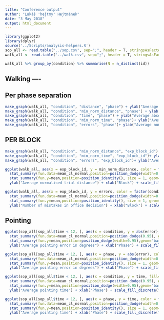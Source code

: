 ```yaml
---
title: "Conference output"
author: "Lukáš 'hejtmy' Hejtmánek"
date: "3 May 2018"
output: html_document
---
```


```r
library(ggplot2)
library(dplyr)
source('../Scripts/analysis-helpers.R')
sop_all <- read.table("../sop.csv", sep=";", header = T, stringsAsFactors = F)
walk_all <- read.table("../walk.csv", sep=";", header = T, stringsAsFactors = F)
```

```r
walk_all %>% group_by(condition) %>% summarise(N = n_distinct(id))
```

## Walking ----

## Per phase separation
```r
make_graph(walk_all, "condition", "distance", "phase") + ylab("Average absolute trial distance") + xlab("condition") + scale_fill_discrete(name = "Phase")
make_graph(walk_all, "condition", "min_norm_distance", "phase") + ylab("Average normalised trial distance") + xlab("condition") + scale_fill_discrete(name = "Phase")
make_graph(walk_all, "condition", "time", "phase") + ylab("Average absolute trial duration") + xlab("condition") + scale_fill_discrete(name = "Phase")
make_graph(walk_all, "condition", "min_norm_time", "phase")+ ylab("Average normalised trial duration") + xlab("condition") + scale_fill_discrete(name = "Phase")
make_graph(walk_all, "condition", "errors", "phase")+ ylab("Average number of errors") + xlab("condition") + scale_fill_discrete(name = "Phase")
```

## PER BLOCK
```r
make_graph(walk_all, "condition", "min_norm_distance", "exp_block_id") + ylab("Average normalised trial distance") + xlab("condition") + scale_fill_discrete(name = "Block")
make_graph(walk_all, "condition", "min_norm_time", "exp_block_id")+ ylab("Average normalised trial duration") + xlab("condition") + scale_fill_discrete(name = "Block")
make_graph(walk_all, "condition", "errors", "exp_block_id")+ ylab("Average number of errors") + xlab("condition") + scale_fill_discrete(name = "Block")

ggplot(walk_all, aes(x = exp_block_id, y = min_norm_distance, color = factor(condition))) +
  stat_summary(fun.data=mean_cl_normal,position=position_dodge(width=0.1), width = 0.2, geom="errorbar") + 
  stat_summary(fun.y=mean,position=position_identity(), size = 1, geom="line") + 
  ylab("Average normalised trial distance") + xlab("Block") + scale_fill_discrete("condition")

ggplot(walk_all, aes(x = exp_block_id, y = errors, color = factor(condition))) +
  stat_summary(fun.data=mean_cl_normal,position=position_dodge(width=0.1), width = 0.2, geom="errorbar") + 
  stat_summary(fun.y=mean,position=position_identity(), size = 1, geom="line") + 
  ylab("Number of mistakes in office decision") + xlab("Block") + scale_fill_discrete("condition")

```


## Pointing
```r
ggplot(sop_all[sop_all$time < 12, ], aes(x = condition, y = abs(error), fill=factor(phase))) +
  stat_summary(fun.data=mean_cl_normal,position=position_dodge(0.95), geom="errorbar") + 
  stat_summary(fun.y=mean,position=position_dodge(width=0.95),geom="bar") +
  ylab("Average pointing error in degrees") + xlab("Phase") + scale_fill_discrete("Condition")

ggplot(sop_all[sop_all$time < 12, ], aes(x = phase, y = abs(error), color = factor(condition))) +
  stat_summary(fun.data=mean_cl_normal,position=position_dodge(width=0.1), width = 0.2, geom="errorbar") + 
  stat_summary(fun.y=mean,position=position_identity(), size = 1, geom="line") + 
  ylab("Average pointing error in degrees") + xlab("Phase") + scale_fill_discrete("Condition")

ggplot(sop_all[sop_all$time < 12, ], aes(x = condition, y = time, fill=factor(phase))) +
  stat_summary(fun.data=mean_cl_normal,position=position_dodge(0.95), geom="errorbar") + 
  stat_summary(fun.y=mean,position=position_dodge(width=0.95),geom="bar") +
  ylab("Average pointing time") + xlab("Phase") + scale_fill_discrete("Condition")

ggplot(sop_all[sop_all$time < 12, ], aes(x = phase, y = time, color = factor(condition))) +
  stat_summary(fun.data=mean_cl_normal,position=position_dodge(width=0.1), width = 0.2, geom="errorbar") + 
  stat_summary(fun.y=mean,position=position_identity(), size = 1, geom="line") + 
  ylab("Average pointing time") + xlab("Phase") + scale_fill_discrete("Condition")

```